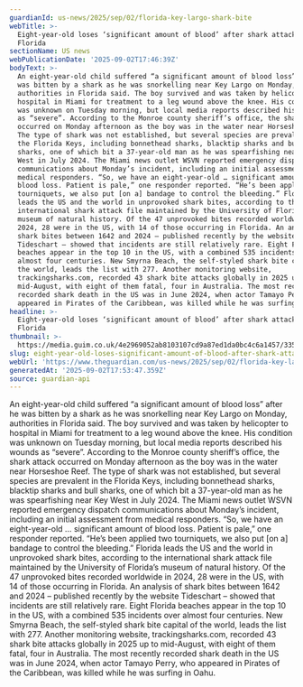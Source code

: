 ```yaml
---
guardianId: us-news/2025/sep/02/florida-key-largo-shark-bite
webTitle: >-
  Eight-year-old loses ‘significant amount of blood’ after shark attack in
  Florida
sectionName: US news
webPublicationDate: '2025-09-02T17:46:39Z'
bodyText: >-
  An eight-year-old child suffered “a significant amount of blood loss” after he
  was bitten by a shark as he was snorkelling near Key Largo on Monday,
  authorities in Florida said. The boy survived and was taken by helicopter to
  hospital in Miami for treatment to a leg wound above the knee. His condition
  was unknown on Tuesday morning, but local media reports described his wounds
  as “severe”. According to the Monroe county sheriff’s office, the shark attack
  occurred on Monday afternoon as the boy was in the water near Horseshoe Reef.
  The type of shark was not established, but several species are prevalent in
  the Florida Keys, including bonnethead sharks, blacktip sharks and bull
  sharks, one of which bit a 37-year-old man as he was spearfishing near Key
  West in July 2024. The Miami news outlet WSVN reported emergency dispatch
  communications about Monday’s incident, including an initial assessment from
  medical responders. “So, we have an eight-year-old … significant amount of
  blood loss. Patient is pale,” one responder reported. “He’s been applied two
  tourniquets, we also put [on a] bandage to control the bleeding.” Florida
  leads the US and the world in unprovoked shark bites, according to the
  international shark attack file maintained by the University of Florida’s
  museum of natural history. Of the 47 unprovoked bites recorded worldwide in
  2024, 28 were in the US, with 14 of those occurring in Florida. An analysis of
  shark bites between 1642 and 2024 – published recently by the website
  Tideschart – showed that incidents are still relatively rare. Eight Florida
  beaches appear in the top 10 in the US, with a combined 535 incidents over
  almost four centuries. New Smyrna Beach, the self-styled shark bite capital of
  the world, leads the list with 277. Another monitoring website,
  trackingsharks.com, recorded 43 shark bite attacks globally in 2025 up to
  mid-August, with eight of them fatal, four in Australia. The most recently
  recorded shark death in the US was in June 2024, when actor Tamayo Perry, who
  appeared in Pirates of the Caribbean, was killed while he was surfing in Oahu.
headline: >-
  Eight-year-old loses ‘significant amount of blood’ after shark attack in
  Florida
thumbnail: >-
  https://media.guim.co.uk/4e2969052ab8103107cd9a87ed1da0bc4c6a1457/335_0_4937_3948/500.jpg
slug: eight-year-old-loses-significant-amount-of-blood-after-shark-attack-in-florida
webUrl: 'https://www.theguardian.com/us-news/2025/sep/02/florida-key-largo-shark-bite'
generatedAt: '2025-09-02T17:53:47.359Z'
source: guardian-api
---
```

An eight-year-old child suffered “a significant amount of blood loss” after he was bitten by a shark as he was snorkelling near Key Largo on Monday, authorities in Florida said. The boy survived and was taken by helicopter to hospital in Miami for treatment to a leg wound above the knee. His condition was unknown on Tuesday morning, but local media reports described his wounds as “severe”. According to the Monroe county sheriff’s office, the shark attack occurred on Monday afternoon as the boy was in the water near Horseshoe Reef. The type of shark was not established, but several species are prevalent in the Florida Keys, including bonnethead sharks, blacktip sharks and bull sharks, one of which bit a 37-year-old man as he was spearfishing near Key West in July 2024. The Miami news outlet WSVN reported emergency dispatch communications about Monday’s incident, including an initial assessment from medical responders. “So, we have an eight-year-old … significant amount of blood loss. Patient is pale,” one responder reported. “He’s been applied two tourniquets, we also put [on a] bandage to control the bleeding.” Florida leads the US and the world in unprovoked shark bites, according to the international shark attack file maintained by the University of Florida’s museum of natural history. Of the 47 unprovoked bites recorded worldwide in 2024, 28 were in the US, with 14 of those occurring in Florida. An analysis of shark bites between 1642 and 2024 – published recently by the website Tideschart – showed that incidents are still relatively rare. Eight Florida beaches appear in the top 10 in the US, with a combined 535 incidents over almost four centuries. New Smyrna Beach, the self-styled shark bite capital of the world, leads the list with 277. Another monitoring website, trackingsharks.com, recorded 43 shark bite attacks globally in 2025 up to mid-August, with eight of them fatal, four in Australia. The most recently recorded shark death in the US was in June 2024, when actor Tamayo Perry, who appeared in Pirates of the Caribbean, was killed while he was surfing in Oahu.
